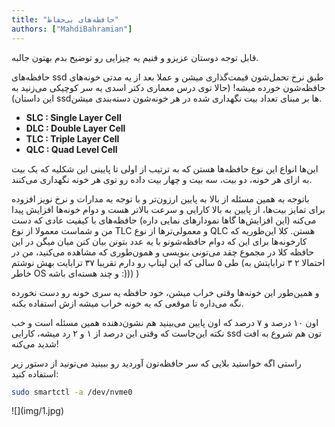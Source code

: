 ```yaml
---
title: "حافظه‌های بی‌حفاظ"
authors: ["MahdiBahramian"]
---
```


قابل توجه دوستان عزیزو و فنیم یه چیزایی رو توضیح بدم بهتون جالبه.

حافظه‌های ssd طبق نرخ تحمل‌شون قیمت‌گذاری میشن و عملا بعد از یه مدتی خونه‌های حافظه‌شون خورده میشه! (حالا توی درس معماری دکتر اسدی یه سر کوچیکی می‌زنید به این داستان) ssd‌ها بر مبنای تعداد بیت نگهداری شده در هر خونه‌شون دسته‌بندی میشن.

- **SLC : Single Layer Cell**
- **DLC : Double Layer Cell**
- **TLC : Triple Layer Cell**
- **QLC : Quad Level Cell**

این‌ها انواع این نوع حافظه‌ها هستن که به ترتیب از اولی تا پایینی این شکلیه که یک بیت به ازای هر خونه، دو بیت، سه بیت و چهار بیت داده رو توی هر خونه نگهداری می‌کنند. 

باتوجه به همین مسئله از بالا به پایین ارزون‌تر و با توجه به مدارات و نرخ نویز افزوده برای تمایز بیت‌ها، از پایین به بالا کارایی و سرعت بالاتر هست و دوام خونه‌ها افزایش پیدا می‌کنه (این افزایش‌ها گاها نمودارهای نمایی داره) حافظه‌های با کیفیت عادی که دست من و شماست معمولا از نوع TLC و معمولی‌ترها از نوع QLC هستن.
کلا این‌طوریه که کارخونه‌ها برای این که دوام حافظه‌شونو با یه عدد بتونن بیان کنن میان میگن در این حافظه کلا در مجموع چقد می‌تونی بنویسی و همون‌طوری که مشاهده می‌کنید، من در طی ۵ سالی که این لپتاپ رو دارم تقریبا ۳۷ ترابایت بهش نوشتم (احتمالا ۲ ۳ ترابایتش به خاطر OS و چند هسته‌ای
 باشه :))) )

و همین‌طور این خونه‌ها وقتی خراب میشن، خود حافظه یه سری خونه رو دست نخورده نگه می‌داره تا موقعی که یه خونه خراب میشه ازش استفاده بکنه.

اون ۱۰ درصد و ۷ درصد که اون پایین می‌بینید هم نشون‌دهنده همین مسئله است و خب نکته این‌جاست که وقتی این درصد از ۱ و ۲ رد میشه، کارایی ssd تون هم شروع به افت شدید می‌کنه!

راستی اگه خواستید بلایی که سر  حافظه‌تون آوردید رو ببینید می‌تونید از دستور زیر استفاده کنید:

```bash
sudo smartctl -a /dev/nvme0
```

<div style={{textAlign: 'center'}}>![](img/1.jpg)</div>
